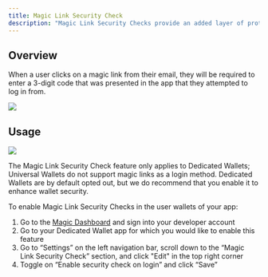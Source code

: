 ```yaml
---
title: Magic Link Security Check
description: "Magic Link Security Checks provide an added layer of protection on magic links."
---
```



## Overview

When a user clicks on a magic link from their email, they will be required to enter a 3-digit code that was presented in the app that they attempted to log in from.

<Frame>
  <img src="/images/security-otp.png"/>
</Frame>

## Usage


<Frame>
  <img src="/images/dashboard.png"/>
</Frame>

The Magic Link Security Check feature only applies to Dedicated Wallets; Universal Wallets do not support magic links as a login method. Dedicated Wallets are by default opted out, but we do recommend that you enable it to enhance wallet security.

To enable Magic Link Security Checks in the user wallets of your app:

1.  Go to the [Magic Dashboard](http://dashboard.magic.link/) and sign into your developer account
2.  Go to your Dedicated Wallet app for which you would like to enable this feature
3.  Go to “Settings” on the left navigation bar, scroll down to the “Magic Link Security Check” section, and click "Edit" in the top right corner
4.  Toggle on “Enable security check on login” and click “Save”

